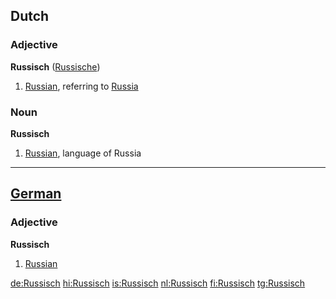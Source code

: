 ==Dutch==

===Adjective===

'''Russisch''' ([[Russische]])

# [[Russian]], referring to [[Russia]]

===Noun===

'''Russisch''' {{n}}

# [[Russian]], language of Russia

----

==[[German]]==

===Adjective===

'''Russisch'''

# [[Russian]]

[[de:Russisch]]
[[hi:Russisch]]
[[is:Russisch]]
[[nl:Russisch]]
[[fi:Russisch]]
[[tg:Russisch]]